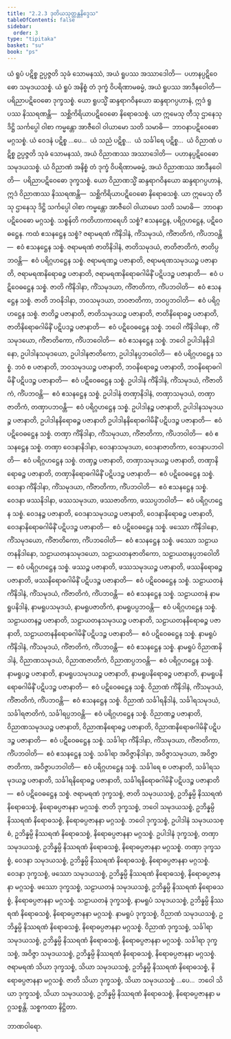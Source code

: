 ```yaml
---
title: "2.2.3 ဒုတိယသုတ္တန္တနိဒ္ဒေသ"
tableOfContents: false
sidebar:
  order: 3
type: "tipitaka"
basket: "su"
book: "ps"
---
```



<DynamicBreadcrumb />

<Division number="14" book="ps">

<Paragraph number="1400" book="ps">
ယံ ရူပံ ပဋိစ္စ ဥပ္ပဇ္ဇတိ သုခံ သောမနဿံ, အယံ ရူပဿ အဿာဒေါတိ—  ပဟာနပ္ပဋိဝေဓော သမုဒယသစ္စံ. ယံ ရူပံ အနိစ္စံ တံ ဒုက္ခံ ဝိပရိဏာမဓမ္မံ, အယံ ရူပဿ အာဒီနဝေါတိ—  ပရိညာပဋိဝေဓော ဒုက္ခသစ္စံ. ယော ရူပသ္မိံ ဆန္ဒရာဂဝိနယော ဆန္ဒရာဂပ္ပဟာနံ, ဣဒံ ရူပဿ နိဿရဏန္တိ—  သစ္ဆိကိရိယာပဋိဝေဓော နိရောဓသစ္စံ. ယာ ဣမေသု တီသု ဌာနေသု ဒိဋ္ဌိ သင်္ကပ္ပေါ ဝါစာ ကမ္မန္တော အာဇီဝေါ ဝါယာမော သတိ သမာဓိ—  ဘာဝနာပဋိဝေဓော မဂ္ဂသစ္စံ.
</Paragraph>

<Paragraph number="1401" book="ps">
ယံ ဝေဒနံ ပဋိစ္စ …ပေ…  ယံ သညံ ပဋိစ္စ…  ယံ သင်္ခါရေ ပဋိစ္စ…  ယံ ဝိညာဏံ ပဋိစ္စ ဥပ္ပဇ္ဇတိ သုခံ သောမနဿံ, အယံ ဝိညာဏဿ အဿာဒေါတိ—  ပဟာနပ္ပဋိဝေဓော သမုဒယသစ္စံ. ယံ ဝိညာဏံ အနိစ္စံ တံ ဒုက္ခံ ဝိပရိဏာမဓမ္မံ, အယံ ဝိညာဏဿ အာဒီနဝေါတိ—  ပရိညာပဋိဝေဓော ဒုက္ခသစ္စံ. ယော ဝိညာဏသ္မိံ ဆန္ဒရာဂဝိနယော ဆန္ဒရာဂပ္ပဟာနံ, ဣဒံ ဝိညာဏဿ နိဿရဏန္တိ—  သစ္ဆိကိရိယာပဋိဝေဓော နိရောဓသစ္စံ. ယာ ဣမေသု တီသု ဌာနေသု ဒိဋ္ဌိ သင်္ကပ္ပေါ ဝါစာ ကမ္မန္တော အာဇီဝေါ ဝါယာမော သတိ သမာဓိ—  ဘာဝနာပဋိဝေဓော မဂ္ဂသစ္စံ.
</Paragraph>

</Division>
<Division number="15" book="ps">

<Paragraph number="1402" book="ps">
<Emphasis>သစ္စန်</Emphasis>တိ ကတိဟာကာရေဟိ သစ္စံ? ဧသနဋ္ဌေန, ပရိဂ္ဂဟဋ္ဌေန, ပဋိဝေဓဋ္ဌေန. ကထံ ဧသနဋ္ဌေန သစ္စံ? ဇရာမရဏံ ကိံနိဒါနံ, ကိံသမုဒယံ, ကိံဇာတိကံ, ကိံပဘဝန္တိ—  ဧဝံ ဧသနဋ္ဌေန သစ္စံ. ဇရာမရဏံ ဇာတိနိဒါနံ, ဇာတိသမုဒယံ, ဇာတိဇာတိကံ, ဇာတိပ္ပဘဝန္တိ—  ဧဝံ ပရိဂ္ဂဟဋ္ဌေန သစ္စံ. ဇရာမရဏဉ္စ ပဇာနာတိ, ဇရာမရဏသမုဒယဉ္စ ပဇာနာတိ, ဇရာမရဏနိရောဓဉ္စ ပဇာနာတိ, ဇရာမရဏနိရောဓဂါမိနိံ ပဋိပဒဉ္စ ပဇာနာတိ—  ဧဝံ ပဋိဝေဓဋ္ဌေန သစ္စံ.
</Paragraph>

<Paragraph number="1403" book="ps">
ဇာတိ ကိံနိဒါနာ, ကိံသမုဒယာ, ကိံဇာတိကာ, ကိံပဘဝါတိ—  ဧဝံ ဧသနဋ္ဌေန သစ္စံ. ဇာတိ ဘဝနိဒါနာ, ဘဝသမုဒယာ, ဘဝဇာတိကာ, ဘဝပ္ပဘဝါတိ—  ဧဝံ ပရိဂ္ဂဟဋ္ဌေန သစ္စံ. ဇာတိဉ္စ ပဇာနာတိ, ဇာတိသမုဒယဉ္စ ပဇာနာတိ, ဇာတိနိရောဓဉ္စ ပဇာနာတိ, ဇာတိနိရောဓဂါမိနိံ ပဋိပဒဉ္စ ပဇာနာတိ—  ဧဝံ ပဋိဝေဓဋ္ဌေန သစ္စံ.
</Paragraph>

<Paragraph number="1404" book="ps">
ဘဝေါ ကိံနိဒါနော, ကိံသမုဒယော, ကိံဇာတိကော, ကိံပဘဝေါတိ—  ဧဝံ ဧသနဋ္ဌေန သစ္စံ. ဘဝေါ ဥပါဒါနနိဒါနော, ဥပါဒါနသမုဒယော, ဥပါဒါနဇာတိကော, ဥပါဒါနပ္ပဘဝေါတိ—  ဧဝံ ပရိဂ္ဂဟဋ္ဌေန သစ္စံ. ဘဝံ စ ပဇာနာတိ, ဘဝသမုဒယဉ္စ ပဇာနာတိ, ဘဝနိရောဓဉ္စ ပဇာနာတိ, ဘဝနိရောဓဂါမိနိံ ပဋိပဒဉ္စ ပဇာနာတိ—  ဧဝံ ပဋိဝေဓဋ္ဌေန သစ္စံ.
</Paragraph>

<Paragraph number="1405" book="ps">
ဥပါဒါနံ ကိံနိဒါနံ, ကိံသမုဒယံ, ကိံဇာတိကံ, ကိံပဘဝန္တိ—  ဧဝံ ဧသနဋ္ဌေန သစ္စံ. ဥပါဒါနံ တဏှာနိဒါနံ, တဏှာသမုဒယံ, တဏှာဇာတိကံ, တဏှာပဘဝန္တိ—  ဧဝံ ပရိဂ္ဂဟဋ္ဌေန သစ္စံ. ဥပါဒါနဉ္စ ပဇာနာတိ, ဥပါဒါနသမုဒယဉ္စ ပဇာနာတိ, ဥပါဒါနနိရောဓဉ္စ ပဇာနာတိ ဥပါဒါနနိရောဓဂါမိနိံ ပဋိပဒဉ္စ ပဇာနာတိ—  ဧဝံ ပဋိဝေဓဋ္ဌေန သစ္စံ.
</Paragraph>

<Paragraph number="1406" book="ps">
တဏှာ ကိံနိဒါနာ, ကိံသမုဒယာ, ကိံဇာတိကာ, ကိံပဘဝါတိ—  ဧဝံ ဧသနဋ္ဌေန သစ္စံ. တဏှာ ဝေဒနာနိဒါနာ, ဝေဒနာသမုဒယာ, ဝေဒနာဇာတိကာ, ဝေဒနာပဘဝါတိ—  ဧဝံ ပရိဂ္ဂဟဋ္ဌေန သစ္စံ. တဏှဉ္စ ပဇာနာတိ, တဏှာသမုဒယဉ္စ ပဇာနာတိ, တဏှာနိရောဓဉ္စ ပဇာနာတိ, တဏှာနိရောဓဂါမိနိံ ပဋိပဒဉ္စ ပဇာနာတိ—  ဧဝံ ပဋိဝေဓဋ္ဌေန သစ္စံ.
</Paragraph>

<Paragraph number="1407" book="ps">
ဝေဒနာ ကိံနိဒါနာ, ကိံသမုဒယာ, ကိံဇာတိကာ, ကိံပဘဝါတိ—  ဧဝံ ဧသနဋ္ဌေန သစ္စံ. ဝေဒနာ ဖဿနိဒါနာ, ဖဿသမုဒယာ, ဖဿဇာတိကာ, ဖဿပ္ပဘဝါတိ—  ဧဝံ ပရိဂ္ဂဟဋ္ဌေန သစ္စံ. ဝေဒနဉ္စ ပဇာနာတိ, ဝေဒနာသမုဒယဉ္စ ပဇာနာတိ, ဝေဒနာနိရောဓဉ္စ ပဇာနာတိ, ဝေဒနာနိရောဓဂါမိနိံ ပဋိပဒဉ္စ ပဇာနာတိ—  ဧဝံ ပဋိဝေဓဋ္ဌေန သစ္စံ.
</Paragraph>

<Paragraph number="1408" book="ps">
ဖဿော ကိံနိဒါနော, ကိံသမုဒယော, ကိံဇာတိကော, ကိံပဘဝေါတိ—  ဧဝံ ဧသနဋ္ဌေန သစ္စံ. ဖဿော သဠာယတနနိဒါနော, သဠာယတနသမုဒယော, သဠာယတနဇာတိကော, သဠာယတနပ္ပဘဝေါတိ—  ဧဝံ ပရိဂ္ဂဟဋ္ဌေန သစ္စံ. ဖဿဉ္စ ပဇာနာတိ, ဖဿသမုဒယဉ္စ ပဇာနာတိ, ဖဿနိရောဓဉ္စ ပဇာနာတိ, ဖဿနိရောဓဂါမိနိံ ပဋိပဒဉ္စ ပဇာနာတိ—  ဧဝံ ပဋိဝေဓဋ္ဌေန သစ္စံ.
</Paragraph>

<Paragraph number="1409" book="ps">
သဠာယတနံ ကိံနိဒါနံ, ကိံသမုဒယံ, ကိံဇာတိကံ, ကိံပဘဝန္တိ—  ဧဝံ ဧသနဋ္ဌေန သစ္စံ. သဠာယတနံ နာမရူပနိဒါနံ, နာမရူပသမုဒယံ, နာမရူပဇာတိကံ, နာမရူပပ္ပဘဝန္တိ—  ဧဝံ ပရိဂ္ဂဟဋ္ဌေန သစ္စံ. သဠာယတနဉ္စ ပဇာနာတိ, သဠာယတနသမုဒယဉ္စ ပဇာနာတိ, သဠာယတနနိရောဓဉ္စ ပဇာနာတိ, သဠာယတနနိရောဓဂါမိနိံ ပဋိပဒဉ္စ ပဇာနာတိ—  ဧဝံ ပဋိဝေဓဋ္ဌေန သစ္စံ.
</Paragraph>

<Paragraph number="1410" book="ps">
နာမရူပံ ကိံနိဒါနံ, ကိံသမုဒယံ, ကိံဇာတိကံ, ကိံပဘဝန္တိ—  ဧဝံ ဧသနဋ္ဌေန သစ္စံ. နာမရူပံ ဝိညာဏနိဒါနံ, ဝိညာဏသမုဒယံ, ဝိညာဏဇာတိကံ, ဝိညာဏပ္ပဘဝန္တိ—  ဧဝံ ပရိဂ္ဂဟဋ္ဌေန သစ္စံ. နာမရူပဉ္စ ပဇာနာတိ, နာမရူပသမုဒယဉ္စ ပဇာနာတိ, နာမရူပနိရောဓဉ္စ ပဇာနာတိ, နာမရူပနိရောဓဂါမိနိံ ပဋိပဒဉ္စ ပဇာနာတိ—  ဧဝံ ပဋိဝေဓဋ္ဌေန သစ္စံ.
</Paragraph>

<Paragraph number="1411" book="ps">
ဝိညာဏံ ကိံနိဒါနံ, ကိံသမုဒယံ, ကိံဇာတိကံ, ကိံပဘဝန္တိ—  ဧဝံ ဧသနဋ္ဌေန သစ္စံ. ဝိညာဏံ သင်္ခါရနိဒါနံ, သင်္ခါရသမုဒယံ, သင်္ခါရဇာတိကံ, သင်္ခါရပ္ပဘဝန္တိ—  ဧဝံ ပရိဂ္ဂဟဋ္ဌေန သစ္စံ. ဝိညာဏဉ္စ ပဇာနာတိ, ဝိညာဏသမုဒယဉ္စ ပဇာနာတိ, ဝိညာဏနိရောဓဉ္စ ပဇာနာတိ, ဝိညာဏနိရောဓဂါမိနိံ ပဋိပဒဉ္စ ပဇာနာတိ—  ဧဝံ ပဋိဝေဓဋ္ဌေန သစ္စံ.
</Paragraph>

<Paragraph number="1412" book="ps">
သင်္ခါရာ ကိံနိဒါနာ, ကိံသမုဒယာ, ကိံဇာတိကာ, ကိံပဘဝါတိ—  ဧဝံ ဧသနဋ္ဌေန သစ္စံ. သင်္ခါရာ အဝိဇ္ဇာနိဒါနာ, အဝိဇ္ဇာသမုဒယာ, အဝိဇ္ဇာဇာတိကာ, အဝိဇ္ဇာပဘဝါတိ—  ဧဝံ ပရိဂ္ဂဟဋ္ဌေန သစ္စံ. သင်္ခါရေ စ ပဇာနာတိ, သင်္ခါရသမုဒယဉ္စ ပဇာနာတိ, သင်္ခါရနိရောဓဉ္စ ပဇာနာတိ, သင်္ခါရနိရောဓဂါမိနိံ ပဋိပဒဉ္စ ပဇာနာတိ—  ဧဝံ ပဋိဝေဓဋ္ဌေန သစ္စံ.
</Paragraph>

</Division>
<Division number="16" book="ps">

<Paragraph number="1413" book="ps">
ဇရာမရဏံ ဒုက္ခသစ္စံ, ဇာတိ သမုဒယသစ္စံ, ဥဘိန္နမ္ပိ နိဿရဏံ နိရောဓသစ္စံ, နိရောဓပ္ပဇာနနာ မဂ္ဂသစ္စံ. ဇာတိ ဒုက္ခသစ္စံ, ဘဝေါ သမုဒယသစ္စံ, ဥဘိန္နမ္ပိ နိဿရဏံ နိရောဓသစ္စံ, နိရောဓပ္ပဇာနနာ မဂ္ဂသစ္စံ. ဘဝေါ ဒုက္ခသစ္စံ, ဥပါဒါနံ သမုဒယသစ္စံ, ဥဘိန္နမ္ပိ နိဿရဏံ နိရောဓသစ္စံ, နိရောဓပ္ပဇာနနာ မဂ္ဂသစ္စံ. ဥပါဒါနံ ဒုက္ခသစ္စံ, တဏှာ သမုဒယသစ္စံ, ဥဘိန္နမ္ပိ နိဿရဏံ နိရောဓသစ္စံ, နိရောဓပ္ပဇာနနာ မဂ္ဂသစ္စံ. တဏှာ ဒုက္ခသစ္စံ, ဝေဒနာ သမုဒယသစ္စံ, ဥဘိန္နမ္ပိ နိဿရဏံ နိရောဓသစ္စံ, နိရောဓပ္ပဇာနနာ မဂ္ဂသစ္စံ. ဝေဒနာ ဒုက္ခသစ္စံ, ဖဿော သမုဒယသစ္စံ, ဥဘိန္နမ္ပိ နိဿရဏံ နိရောဓသစ္စံ, နိရောဓပ္ပဇာနနာ မဂ္ဂသစ္စံ. ဖဿော ဒုက္ခသစ္စံ, သဠာယတနံ သမုဒယသစ္စံ, ဥဘိန္နမ္ပိ နိဿရဏံ နိရောဓသစ္စံ, နိရောဓပ္ပဇာနနာ မဂ္ဂသစ္စံ. သဠာယတနံ ဒုက္ခသစ္စံ, နာမရူပံ သမုဒယသစ္စံ, ဥဘိန္နမ္ပိ နိဿရဏံ နိရောဓသစ္စံ, နိရောဓပ္ပဇာနနာ မဂ္ဂသစ္စံ. နာမရူပံ ဒုက္ခသစ္စံ, ဝိညာဏံ သမုဒယသစ္စံ, ဥဘိန္နမ္ပိ နိဿရဏံ နိရောဓသစ္စံ, နိရောဓပ္ပဇာနနာ မဂ္ဂသစ္စံ. ဝိညာဏံ ဒုက္ခသစ္စံ, သင်္ခါရာ သမုဒယသစ္စံ, ဥဘိန္နမ္ပိ နိဿရဏံ နိရောဓသစ္စံ, နိရောဓပ္ပဇာနနာ မဂ္ဂသစ္စံ. သင်္ခါရာ ဒုက္ခသစ္စံ, အဝိဇ္ဇာ သမုဒယသစ္စံ, ဥဘိန္နမ္ပိ နိဿရဏံ နိရောဓသစ္စံ, နိရောဓပ္ပဇာနနာ မဂ္ဂသစ္စံ.
</Paragraph>

<Paragraph number="1414" book="ps">
ဇရာမရဏံ သိယာ ဒုက္ခသစ္စံ, သိယာ သမုဒယသစ္စံ, ဥဘိန္နမ္ပိ နိဿရဏံ နိရောဓသစ္စံ, နိရောဓပ္ပဇာနနာ မဂ္ဂသစ္စံ. ဇာတိ သိယာ ဒုက္ခသစ္စံ, သိယာ သမုဒယသစ္စံ …ပေ…  ဘဝေါ သိယာ ဒုက္ခသစ္စံ, သိယာ သမုဒယသစ္စံ, ဥဘိန္နမ္ပိ နိဿရဏံ နိရောဓသစ္စံ, နိရောဓပ္ပဇာနနာ မဂ္ဂသစ္စန္တိ.

</Paragraph>
</Division>

<Paragraph number="1415" type="center" book="ps">
သစ္စကထာ နိဋ္ဌိတာ.

  
ဘာဏဝါရော.
</Paragraph>